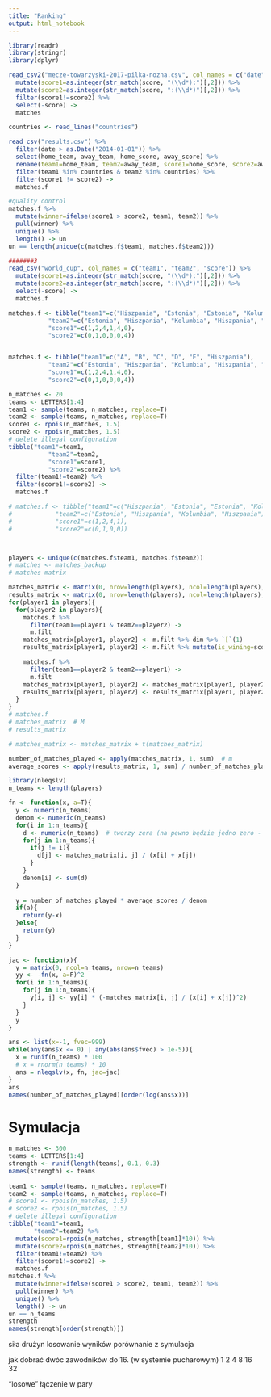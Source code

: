 ```yaml
---
title: "Ranking"
output: html_notebook
---
```


```r
library(readr)
library(stringr)
library(dplyr)
```



```r
read_csv2("mecze-towarzyski-2017-pilka-nozna.csv", col_names = c("date", "team1", "team2", "score")) %>% 
  mutate(score1=as.integer(str_match(score, "(\\d*):")[,2])) %>% 
  mutate(score2=as.integer(str_match(score, ":(\\d*)")[,2])) %>% 
  filter(score1!=score2) %>% 
  select(-score) ->
  matches
```

```r
countries <- read_lines("countries")

read_csv("results.csv") %>% 
  filter(date > as.Date("2014-01-01")) %>% 
  select(home_team, away_team, home_score, away_score) %>% 
  rename(team1=home_team, team2=away_team, score1=home_score, score2=away_score) %>% 
  filter(team1 %in% countries & team2 %in% countries) %>% 
  filter(score1 != score2) ->
  matches.f

#quality control
matches.f %>% 
  mutate(winner=ifelse(score1 > score2, team1, team2)) %>% 
  pull(winner) %>% 
  unique() %>% 
  length() -> un
un == length(unique(c(matches.f$team1, matches.f$team2)))

#######3
read_csv("world_cup", col_names = c("team1", "team2", "score")) %>% 
  mutate(score1=as.integer(str_match(score, "(\\d*):")[,2])) %>% 
  mutate(score2=as.integer(str_match(score, ":(\\d*)")[,2])) %>% 
  select(-score) ->
  matches.f

```


```r
matches.f <- tibble("team1"=c("Hiszpania", "Estonia", "Estonia", "Kolumbia", "Brazylia", "Hiszpania"),
           "team2"=c("Estonia", "Hiszpania", "Kolumbia", "Hiszpania", "Estonia", "Brazylia"),
           "score1"=c(1,2,4,1,4,0),
           "score2"=c(0,1,0,0,0,4))


matches.f <- tibble("team1"=c("A", "B", "C", "D", "E", "Hiszpania"),
           "team2"=c("Estonia", "Hiszpania", "Kolumbia", "Hiszpania", "Estonia", "Brazylia"),
           "score1"=c(1,2,4,1,4,0),
           "score2"=c(0,1,0,0,0,4))

n_matches <- 20
teams <- LETTERS[1:4]
team1 <- sample(teams, n_matches, replace=T)
team2 <- sample(teams, n_matches, replace=T)
score1 <- rpois(n_matches, 1.5)
score2 <- rpois(n_matches, 1.5)
# delete illegal configuration
tibble("team1"=team1,
           "team2"=team2,
           "score1"=score1,
           "score2"=score2) %>% 
  filter(team1!=team2) %>% 
  filter(score1!=score2) ->
  matches.f

# matches.f <- tibble("team1"=c("Hiszpania", "Estonia", "Estonia", "Kolumbia"),
#            "team2"=c("Estonia", "Hiszpania", "Kolumbia", "Hiszpania"),
#            "score1"=c(1,2,4,1),
#            "score2"=c(0,1,0,0))



players <- unique(c(matches.f$team1, matches.f$team2))
# matches <- matches_backup
# matches matrix

matches_matrix <- matrix(0, nrow=length(players), ncol=length(players), dimnames=list(players, players))
results_matrix <- matrix(0, nrow=length(players), ncol=length(players), dimnames=list(players, players))
for(player1 in players){
  for(player2 in players){
    matches.f %>% 
      filter(team1==player1 & team2==player2) ->
      m.filt
    matches_matrix[player1, player2] <- m.filt %>% dim %>% `[`(1)
    results_matrix[player1, player2] <- m.filt %>% mutate(is_wining=score1 > score2) %>% pull(is_wining) %>% sum

    matches.f %>% 
      filter(team1==player2 & team2==player1) ->
      m.filt
    matches_matrix[player1, player2] <- matches_matrix[player1, player2] + m.filt %>% dim %>% `[`(1)
    results_matrix[player1, player2] <- results_matrix[player1, player2] + m.filt %>% mutate(is_wining=score1 < score2) %>% pull(is_wining) %>% sum
  }
}
# matches.f
# matches_matrix  # M
# results_matrix

# matches_matrix <- matches_matrix + t(matches_matrix)

number_of_matches_played <- apply(matches_matrix, 1, sum)  # m
average_scores <- apply(results_matrix, 1, sum) / number_of_matches_played # s
```


```r
library(nleqslv)
n_teams <- length(players)

fn <- function(x, a=T){
  y <- numeric(n_teams)
  denom <- numeric(n_teams)
  for(i in 1:n_teams){
    d <- numeric(n_teams)  # tworzy zera (na pewno będzie jedno zero - dla j==i)
    for(j in 1:n_teams){
      if(j != i){
        d[j] <- matches_matrix[i, j] / (x[i] + x[j])
      }
    }
    denom[i] <- sum(d)
  }
  
  y = number_of_matches_played * average_scores / denom
  if(a){
    return(y-x)
  }else{
    return(y)
  }
}

jac <- function(x){
  y = matrix(0, ncol=n_teams, nrow=n_teams)
  yy <- -fn(x, a=F)^2
  for(i in 1:n_teams){
    for(j in 1:n_teams){
      y[i, j] <- yy[i] * (-matches_matrix[i, j] / (x[i] + x[j])^2)
    }
  }
  y
}

ans <- list(x=-1, fvec=999)
while(any(ans$x <= 0) | any(abs(ans$fvec) > 1e-5)){
  x = runif(n_teams) * 100
  # x = rnorm(n_teams) * 10
  ans = nleqslv(x, fn, jac=jac)
}
ans
names(number_of_matches_played)[order(log(ans$x))]
```

# Symulacja
```r
n_matches <- 300
teams <- LETTERS[1:4]
strength <- runif(length(teams), 0.1, 0.3)
names(strength) <- teams
  
team1 <- sample(teams, n_matches, replace=T)
team2 <- sample(teams, n_matches, replace=T)
# score1 <- rpois(n_matches, 1.5)
# score2 <- rpois(n_matches, 1.5)
# delete illegal configuration
tibble("team1"=team1,
       "team2"=team2) %>% 
  mutate(score1=rpois(n_matches, strength[team1]*10)) %>% 
  mutate(score2=rpois(n_matches, strength[team2]*10)) %>% 
  filter(team1!=team2) %>%
  filter(score1!=score2) ->
  matches.f
matches.f %>% 
  mutate(winner=ifelse(score1 > score2, team1, team2)) %>% 
  pull(winner) %>% 
  unique() %>% 
  length() -> un
un == n_teams
strength
names(strength[order(strength)])
```






siła drużyn losowanie wyników porównanie z symulacja



jak dobrać dwóc zawodników do 16. (w systemie pucharowym)
1 2 4 8 16 32  

"losowe" łączenie w pary

 

















